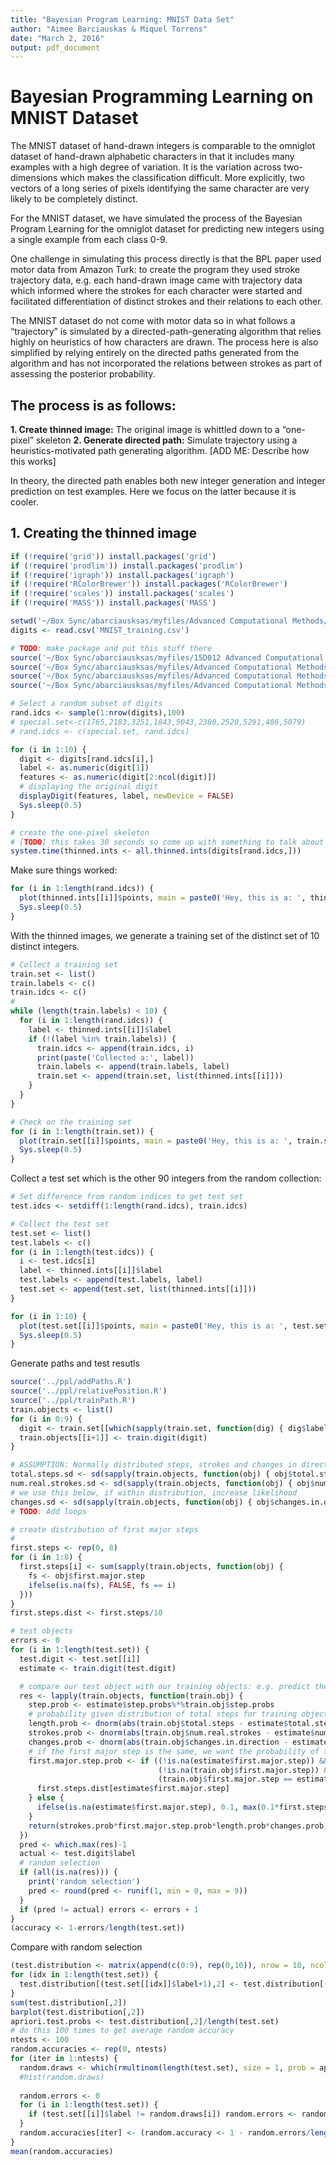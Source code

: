 ```yaml
---
title: "Bayesian Program Learning: MNIST Data Set"
author: "Aimee Barciauskas & Miquel Torrens"
date: "March 2, 2016"
output: pdf_document
---
```


# Bayesian Programming Learning on MNIST Dataset

The MNIST dataset of hand-drawn integers is comparable to the omniglot dataset of hand-drawn alphabetic characters in that it includes many examples with a high degree of variation. It is the variation across two-dimensions which makes the classification difficult. More explicitly, two vectors of a long series of pixels identifying the same character are very likely to be completely distinct.

For the MNIST dataset, we have simulated the process of the Bayesian Program Learning for the omniglot dataset for predicting new integers using a single example from each class 0-9.

One challenge in simulating this process directly is that the BPL paper used motor data from Amazon Turk: to create the program they used stroke trajectory data, e.g. each hand-drawn image came with trajectory data which informed where the strokes for each character were started and facilitated differentiation of distinct strokes and their relations to each other.

The MNIST dataset do not come with motor data so in what follows a "trajectory" is simulated by a directed-path-generating algorithm that relies highly on heuristics of how characters are drawn. The process here is also simplified by relying  entirely on the directed paths generated from the algorithm and has not incorporated the relations between strokes as part of assessing the posterior probability.

## The process is as follows:

**1. Create thinned image:** The original image is whittled down to a "one-pixel" skeleton
**2. Generate directed path:** Simulate trajectory using a heuristics-motivated path generating algorithm. [ADD ME: Describe how this works]

In theory, the directed path enables both new integer generation and integer prediction on test examples. Here we focus on the latter because it is cooler.

## 1. Creating the thinned image

```r
if (!require('grid')) install.packages('grid')
if (!require('prodlim')) install.packages('prodlim')
if (!require('igraph')) install.packages('igraph')
if (!require('RColorBrewer')) install.packages('RColorBrewer')
if (!require('scales')) install.packages('scales')
if (!require('MASS')) install.packages('MASS')

setwd('~/Box Sync/abarciausksas/myfiles/Advanced Computational Methods/data/')
digits <- read.csv('MNIST_training.csv')

# TODO: make package and put this stuff there
source('~/Box Sync/abarciausksas/myfiles/15D012 Advanced Computational Methods/datasets/MNIST/displayDigit.R')
source('~/Box Sync/abarciausksas/myfiles/Advanced Computational Methods/ppl/utils.R')
source('~/Box Sync/abarciausksas/myfiles/Advanced Computational Methods/ppl/thinPoints.R')
source('~/Box Sync/abarciausksas/myfiles/Advanced Computational Methods/ppl/allThinnedInts.R')

# Select a random subset of digits
rand.idcs <- sample(1:nrow(digits),100)
# special.set<-c(1765,2183,3251,1843,5043,2380,2520,5291,486,5079)
# rand.idcs <- c(special.set, rand.idcs)

for (i in 1:10) {
  digit <- digits[rand.idcs[i],]
  label <- as.numeric(digit[1])
  features <- as.numeric(digit[2:ncol(digit)])
  # displaying the original digit
  displayDigit(features, label, newDevice = FALSE)
  Sys.sleep(0.5)
}

# create the one-pixel skeleton
# [TODO] this takes 30 seconds so come up with something to talk about here
system.time(thinned.ints <- all.thinned.ints(digits[rand.idcs,]))
```

Make sure things worked:

```r
for (i in 1:length(rand.idcs)) {
  plot(thinned.ints[[i]]$points, main = paste0('Hey, this is a: ', thinned.ints[[i]]$label), pch = 19, ylim = c(-16,0), xlim = c(0,16))
  Sys.sleep(0.5)
}
```

With the thinned images, we generate a training set of the distinct set of 10 distinct integers.

```r
# Collect a training set
train.set <- list()
train.labels <- c()
train.idcs <- c()
# 
while (length(train.labels) < 10) {
  for (i in 1:length(rand.idcs)) {
    label <- thinned.ints[[i]]$label
    if (!(label %in% train.labels)) {
      train.idcs <- append(train.idcs, i)
      print(paste('Collected a:', label))
      train.labels <- append(train.labels, label)
      train.set <- append(train.set, list(thinned.ints[[i]]))
    }
  }
}

# Check on the training set
for (i in 1:length(train.set)) {
  plot(train.set[[i]]$points, main = paste0('Hey, this is a: ', train.set[[i]]$label), pch = 19, ylim = c(-16,0), xlim = c(0,16))
  Sys.sleep(0.5)
}
```

Collect a test set which is the other 90 integers from the random collection:

```r
# Set difference from random indices to get test set
test.idcs <- setdiff(1:length(rand.idcs), train.idcs)

# Collect the test set
test.set <- list()
test.labels <- c()
for (i in 1:length(test.idcs)) {
  i <- test.idcs[i]
  label <- thinned.ints[[i]]$label
  test.labels <- append(test.labels, label)
  test.set <- append(test.set, list(thinned.ints[[i]]))
}

for (i in 1:10) {
  plot(test.set[[i]]$points, main = paste0('Hey, this is a: ', test.set[[i]]$label), pch = 19, ylim = c(-16,0), xlim = c(0,16))
  Sys.sleep(0.5)
}
```

Generate paths and test resutls

```r
source('../ppl/addPaths.R')
source('../ppl/relativePosition.R')
source('../ppl/trainPath.R')
train.objects <- list()
for (i in 0:9) {
  digit <- train.set[[which(sapply(train.set, function(dig) { dig$label == i }))]]
  train.objects[[i+1]] <- train.digit(digit)
}

# ASSUMPTION: Normally distributed steps, strokes and changes in direction
total.steps.sd <- sd(sapply(train.objects, function(obj) { obj$total.steps }))
num.real.strokes.sd <- sd(sapply(train.objects, function(obj) { obj$num.real.strokes }))
# we use this below, if within distribution, increase likelihood
changes.sd <- sd(sapply(train.objects, function(obj) { obj$changes.in.direction }))
# TODO: Add loops

# create distribution of first major steps
# 
first.steps <- rep(0, 8)
for (i in 1:8) {
  first.steps[i] <- sum(sapply(train.objects, function(obj) {
    fs <- obj$first.major.step
    ifelse(is.na(fs), FALSE, fs == i)
  }))
}
first.steps.dist <- first.steps/10

# test objects
errors <- 0
for (i in 1:length(test.set)) {
  test.digit <- test.set[[i]]
  estimate <- train.digit(test.digit)

  # compare our test object with our training objects: e.g. predict the integer which has the most likely distribution of steps for the longest stroke, weighted by the difference it the length of the first stroke and weighted by the total number of strokes
  res <- lapply(train.objects, function(train.obj) {
    step.prob <- estimate$step.probs%*%train.obj$step.probs
    # probability given distribution of total steps for training object
    length.prob <- dnorm(abs(train.obj$total.steps - estimate$total.steps), mean = 0, sd = total.steps.sd)
    strokes.prob <- dnorm(abs(train.obj$num.real.strokes - estimate$num.real.strokes), mean = 0, sd = num.real.strokes.sd)
    changes.prob <- dnorm(abs(train.obj$changes.in.direction - estimate$changes.in.direction), mean = 0, sd = changes.sd)
    # if the first major step is the same, we want the probability of that major step given all the data 
    first.major.step.prob <- if ((!is.na(estimate$first.major.step)) &&
                                 (!is.na(train.obj$first.major.step)) &&
                                 (train.obj$first.major.step == estimate$first.major.step)) {
      first.steps.dist[estimate$first.major.step]
    } else {
      ifelse(is.na(estimate$first.major.step), 0.1, max(0.1*first.steps.dist[estimate$first.major.step], 0.1))
    }
    return(strokes.prob*first.major.step.prob*length.prob*changes.prob)
  })
  pred <- which.max(res)-1
  actual <- test.digit$label
  # random selection
  if (all(is.na(res))) {
    print('random selection')
    pred <- round(pred <- runif(1, min = 0, max = 9))
  }
  if (pred != actual) errors <- errors + 1
}
(accuracy <- 1-errors/length(test.set))
```


Compare with random selection

```r
(test.distribution <- matrix(append(c(0:9), rep(0,10)), nrow = 10, ncol = 2))
for (idx in 1:length(test.set)) {
  test.distribution[(test.set[[idx]]$label+1),2] <- test.distribution[(test.set[[idx]]$label+1),2] + 1
}
sum(test.distribution[,2])
barplot(test.distribution[,2])
apriori.test.probs <- test.distribution[,2]/length(test.set)
# do this 100 times to get average random accuracy
ntests <- 100
random.accuracies <- rep(0, ntests)
for (iter in 1:ntests) {
  random.draws <- which(rmultinom(length(test.set), size = 1, prob = apriori.test.probs) == 1, arr.ind = TRUE)[,1]
  #hist(random.draws)
  
  random.errors <- 0
  for (i in 1:length(test.set)) {
    if (test.set[[i]]$label != random.draws[i]) random.errors <- random.errors + 1
  }
  random.accuracies[iter] <- (random.accuracy <- 1 - random.errors/length(test.set))
}
mean(random.accuracies)
```
